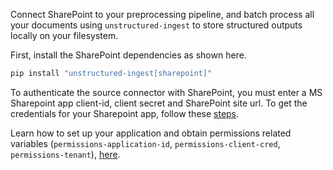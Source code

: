 Connect SharePoint to your preprocessing pipeline, and batch process all your documents using `unstructured-ingest` to
store structured outputs locally on your filesystem.

First, install the SharePoint dependencies as shown here.

```bash
pip install "unstructured-ingest[sharepoint]"
```

To authenticate the source connector with SharePoint, you must enter a MS Sharepoint app client-id, client secret and
SharePoint site url.
To get the credentials for your Sharepoint app, follow these [steps](https://github.com/vgrem/Office365-REST-Python-Client/wiki/How-to-connect-to-SharePoint-Online-and-and-SharePoint-2013-2016-2019-on-premises--with-app-principal).

Learn how to set up your application and obtain permissions related variables (`permissions-application-id`,
`permissions-client-cred`, `permissions-tenant`), [here](https://tsmatz.wordpress.com/2016/10/07/application-permission-with-v2-endpoint-and-microsoft-graph).
